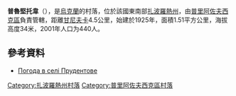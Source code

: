 {{coord|46|48|27|N|35|59|6|E|scale:100000|display=title}}

'''普魯堅托韋'''（{{lang-uk|Прудентове}}），是[[烏克蘭|烏克蘭]]的村落，位於該國東南部[[扎波羅熱州|扎波羅熱州]]，由[[普里阿佐夫西克區|普里阿佐夫西克區]]負責管轄，距離[[甘尼夫卡_(普里阿佐夫西克區)|甘尼夫卡]]4.5公里，始建於1925年，面積1.51平方公里，海拔高度34米，2001年人口为440人。

==參考資料==
* [http://weather.in.ua/ua/zaporozhskaja/21798 Погода в селі Прудентове] {{Wayback|url=http://weather.in.ua/ua/zaporozhskaja/21798 |date=20111220152611 }}

[[Category:扎波羅熱州村落|Category:扎波羅熱州村落]]
[[Category:普里阿佐夫西克區村落|Category:普里阿佐夫西克區村落]]


{{Zaporizhia-geo-stub}}